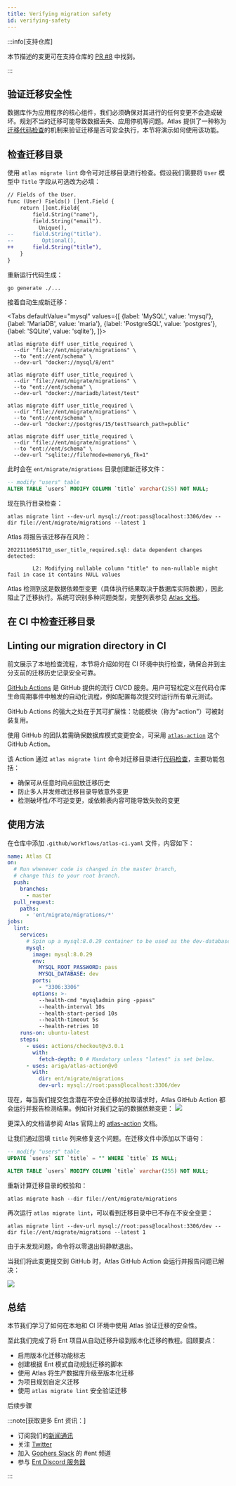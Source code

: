 ```yaml
---
title: Verifying migration safety
id: verifying-safety
---
```



:::info[支持仓库]

本节描述的变更可在支持仓库的
[PR #8](https://github.com/rotemtam/ent-versioned-migrations-demo/pull/8/files)
中找到。

:::

## 验证迁移安全性

数据库作为应用程序的核心组件，我们必须确保对其进行的任何变更不会造成破坏。规划不当的迁移可能导致数据丢失、应用停机等问题。Atlas 提供了一种称为[迁移代码检查](https://atlasgo.io/versioned/lint)的机制来验证迁移是否可安全执行，本节将演示如何使用该功能。

## 检查迁移目录

使用 `atlas migrate lint` 命令可对迁移目录进行检查。假设我们需要将 `User` 模型中 `Title` 字段从可选改为必填：

```diff
// Fields of the User.
func (User) Fields() []ent.Field {
	return []ent.Field{
		field.String("name"),
		field.String("email").
		  Unique(),
--		field.String("title").
--         Optional(),
++		field.String("title"),
	}
}

```

重新运行代码生成：

```shell
go generate ./...
```

接着自动生成新迁移：

<Tabs
defaultValue="mysql"
values={[
{label: 'MySQL', value: 'mysql'},
{label: 'MariaDB', value: 'maria'},
{label: 'PostgreSQL', value: 'postgres'},
{label: 'SQLite', value: 'sqlite'},
]}>
<TabItem value="mysql">

```shell
atlas migrate diff user_title_required \
  --dir "file://ent/migrate/migrations" \
  --to "ent://ent/schema" \
  --dev-url "docker://mysql/8/ent"
```

</TabItem>
<TabItem value="maria">

```shell
atlas migrate diff user_title_required \
  --dir "file://ent/migrate/migrations" \
  --to "ent://ent/schema" \
  --dev-url "docker://mariadb/latest/test"
```

</TabItem>
<TabItem value="postgres">

```shell
atlas migrate diff user_title_required \
  --dir "file://ent/migrate/migrations" \
  --to "ent://ent/schema" \
  --dev-url "docker://postgres/15/test?search_path=public"
```

</TabItem>
<TabItem value="sqlite">

```shell
atlas migrate diff user_title_required \
  --dir "file://ent/migrate/migrations" \
  --to "ent://ent/schema" \
  --dev-url "sqlite://file?mode=memory&_fk=1"
```

</TabItem>
</Tabs>

此时会在 `ent/migrate/migrations` 目录创建新迁移文件：

```sql title="ent/migrate/migrations/20221116051710_user_title_required.sql"
-- modify "users" table
ALTER TABLE `users` MODIFY COLUMN `title` varchar(255) NOT NULL;
```

现在执行目录检查：

```shell
atlas migrate lint --dev-url mysql://root:pass@localhost:3306/dev --dir file://ent/migrate/migrations --latest 1
```

Atlas 将报告该迁移存在风险：

```text
20221116051710_user_title_required.sql: data dependent changes detected:

        L2: Modifying nullable column "title" to non-nullable might fail in case it contains NULL values
```

Atlas 检测到这是数据依赖型变更（具体执行结果取决于数据库实际数据），因此阻止了迁移执行。系统可识别多种问题类型，完整列表参见 [Atlas 文档](https://atlasgo.io/lint/analyzers)。

## 在 CI 中检查迁移目录

## Linting our migration directory in CI

前文展示了本地检查流程，本节将介绍如何在 CI 环境中执行检查，确保合并到主分支前的迁移历史记录安全可靠。

[GitHub Actions](https://github.com/features/actions) 是 GitHub 提供的流行 CI/CD 服务。用户可轻松定义在代码仓库生命周期事件中触发的自动化流程，例如配置每次提交时运行所有单元测试。

GitHub Actions 的强大之处在于其可扩展性：功能模块（称为"action"）可被封装复用。

使用 GitHub 的团队若需确保数据库模式变更安全，可采用 [`atlas-action`](https://github.com/ariga/atlas-action) 这个 GitHub Action。

该 Action 通过 `atlas migrate lint` 命令对迁移目录进行[代码检查](/versioned/lint)，主要功能包括：

* 确保可从任意时间点回放迁移历史
* 防止多人并发修改迁移目录导致意外变更
* 检测破坏性/不可逆变更，或依赖表内容可能导致失败的变更

## 使用方法

在仓库中添加 `.github/workflows/atlas-ci.yaml` 文件，内容如下：

```yaml
name: Atlas CI
on:
  # Run whenever code is changed in the master branch,
  # change this to your root branch.
  push:
    branches:
      - master
  pull_request:
    paths:
      - 'ent/migrate/migrations/*'
jobs:
  lint:
    services:
      # Spin up a mysql:8.0.29 container to be used as the dev-database for analysis.
      mysql:
        image: mysql:8.0.29
        env:
          MYSQL_ROOT_PASSWORD: pass
          MYSQL_DATABASE: dev
        ports:
          - "3306:3306"
        options: >-
          --health-cmd "mysqladmin ping -ppass"
          --health-interval 10s
          --health-start-period 10s
          --health-timeout 5s
          --health-retries 10
    runs-on: ubuntu-latest
    steps:
      - uses: actions/checkout@v3.0.1
        with:
          fetch-depth: 0 # Mandatory unless "latest" is set below.
      - uses: ariga/atlas-action@v0
        with:
          dir: ent/migrate/migrations
          dev-url: mysql://root:pass@localhost:3306/dev
```

现在，每当我们提交包含潜在不安全迁移的拉取请求时，Atlas GitHub Action 都会运行并报告检测结果。例如针对我们之前的数据依赖变更：
![](https://atlasgo.io/uploads/images/atlas-ci-report-dd.png)

更深入的文档请参阅 Atlas 官网上的 [atlas-action](https://atlasgo.io/integrations/github-actions) 文档。

让我们通过回填 `title` 列来修复这个问题。在迁移文件中添加以下语句：

```sql title="ent/migrate/migrations/20221116051710_user_title_required.sql"
-- modify "users" table
UPDATE `users` SET `title` = "" WHERE `title` IS NULL;

ALTER TABLE `users` MODIFY COLUMN `title` varchar(255) NOT NULL;
```

重新计算迁移目录的校验和：

```shell
atlas migrate hash --dir file://ent/migrate/migrations
```

再次运行 `atlas migrate lint`，可以看到迁移目录中已不存在不安全变更：

```text
atlas migrate lint --dev-url mysql://root:pass@localhost:3306/dev --dir file://ent/migrate/migrations --latest 1
```

由于未发现问题，命令将以零退出码静默退出。

当我们将此变更提交到 GitHub 时，Atlas GitHub Action 会运行并报告问题已解决：

![](https://atlasgo.io/uploads/images/atlas-ci-report-noissue.png)

## 总结

本节我们学习了如何在本地和 CI 环境中使用 Atlas 验证迁移的安全性。

至此我们完成了将 Ent 项目从自动迁移升级到版本化迁移的教程。回顾要点：

* 启用版本化迁移功能标志
* 创建根据 Ent 模式自动规划迁移的脚本
* 使用 Atlas 将生产数据库升级至版本化迁移
* 为项目规划自定义迁移
* 使用 `atlas migrate lint` 安全验证迁移

后续步骤

:::note[获取更多 Ent 资讯：]

- 订阅我们的[新闻通讯](https://entgo.substack.com/)
- 关注 [Twitter](https://twitter.com/entgo_io)
- 加入 [Gophers Slack](https://entgo.io/docs/slack) 的 #ent 频道
- 参与 [Ent Discord 服务器](https://discord.gg/qZmPgTE6RX)

:::